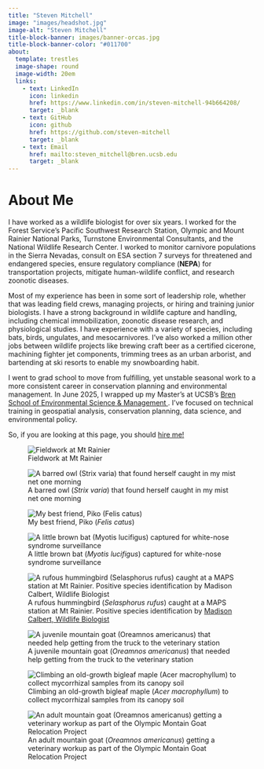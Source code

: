 ```yaml
---
title: "Steven Mitchell"
image: "images/headshot.jpg"
image-alt: "Steven Mitchell"
title-block-banner: images/banner-orcas.jpg
title-block-banner-color: "#011700"
about:
  template: trestles
  image-shape: round
  image-width: 20em
  links: 
    - text: LinkedIn
      icon: linkedin
      href: https://www.linkedin.com/in/steven-mitchell-94b664208/
      target: _blank
    - text: GitHub
      icon: github
      href: https://github.com/steven-mitchell
      target: _blank
    - text: Email
      href: mailto:steven_mitchell@bren.ucsb.edu
      target: _blank
---
```

# About Me

I have worked as a wildlife biologist for over six years. I worked for the Forest Service's Pacific Southwest Research Station, Olympic and Mount Rainier National Parks, Turnstone Environmental Consultants, and the National Wildlife Research Center. I worked to monitor carnivore populations in the Sierra Nevadas, consult on ESA section 7 surveys for threatened and endangered species, ensure regulatory compliance (**NEPA**) for transportation projects, mitigate human-wildlife conflict, and research zoonotic diseases.

Most of my experience has been in some sort of leadership role, whether that was leading field crews, managing projects, or hiring and training junior biologists. I have a strong background in wildlife capture and handling, including chemical immobilization, zoonotic disease research, and physiological studies. I have experience with a variety of species, including bats, birds, ungulates, and mesocarnivores. I've also worked a million other jobs between wildlife projects like brewing craft beer as a certified cicerone, machining fighter jet components, trimming trees as an urban arborist, and bartending at ski resorts to enable my snowboarding habit. 

I went to grad school to move from fulfilling, yet unstable seasonal work to a more consistent career in conservation planning and environmental management. In June 2025, I wrapped up my Master's at UCSB's <a href="https://bren.ucsb.edu/"> Bren School of Environmental Science & Management </a>. I've focused on technical training in geospatial analysis, conservation planning, data science, and environmental policy.

::: orange-text
So, if you are looking at this page, you should <a href="https://www.linkedin.com/in/steven-mitchell-94b664208/"> hire me! </a>
:::

::: {layout-ncol="2"}

![Fieldwork at Mt Rainier](images/lake-mystic.jpg)

![A barred owl (*Strix varia*) that found herself caught in my mist net one morning](images/me-with-stva.jpg)

![My best friend, Piko (*Felis catus*)](images/poke-piko.jpg)

![A little brown bat (*Myotis lucifigus*) captured for white-nose syndrome surveillance](images/me-with-mylu.jpg)

![A rufous hummingbird (*Selasphorus rufus*) caught at a MAPS station at Mt Rainier. Positive species identification by <a href="https://madicalbert.github.io/"> Madison Calbert, Wildlife Biologist </a>](images/hummingbird.jpg)

![A juvenile mountain goat (*Oreamnos americanus*) that needed help getting from the truck to the veterinary station](images/mtn-goat-baby.jpg)

![Climbing an old-growth bigleaf maple (*Acer macrophyllum*) to collect mycorrhizal samples from its canopy soil](images/climbing-maple.jpg)

![An adult mountain goat (*Oreamnos americanus*) getting a veterinary workup as part of the Olympic Montain Goat Relocation Project](images/mtn-goat-workup.jpg)
:::
